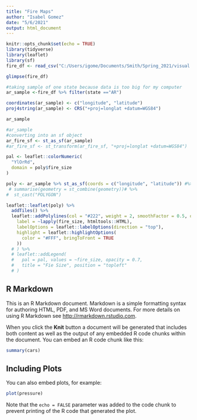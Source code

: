 ```yaml
---
title: "Fire Maps"
author: "Isabel Gomez"
date: "5/6/2021"
output: html_document
---
```


```r
knitr::opts_chunk$set(echo = TRUE)
library(tidyverse)
library(leaflet)
library(sf)
fire_df <- read_csv("C:/Users/igome/Documents/Smith/Spring_2021/visual analyticsd/Final Project/FW_Veg_Rem_Combined.csv")
```


```r
glimpse(fire_df)

```

```r
#taking sample of one state because data is too big for my computer
ar_sample <-fire_df %>% filter(state =="AR")
```


```r
coordinates(ar_sample) <- c("longitude", "latitude")
proj4string(ar_sample) <- CRS("+proj=longlat +datum=WGS84") 
```

```r
ar_sample
```


```r
#ar_sample
#converting into an sf object
ar_fire_sf <- st_as_sf(ar_sample)
#ar_fire_sf <- st_transform(ar_fire_sf, "+proj=longlat +datum=WGS84") 
```



```r
pal <- leaflet::colorNumeric(
  "YlOrRd",
  domain = poly$fire_size
)
```

```r
poly <- ar_sample %>% st_as_sf(coords = c("longitude", "latitude")) #%>%
 # summarise(geometry = st_combine(geometry))# %>%
#  st_cast("POLYGON")
```


```r
leaflet::leaflet(poly) %>% 
  addTiles() %>%
  leaflet::addPolylines(col = "#222", weight = 2, smoothFactor = 0.5, opacity = 1, fillColor = ~pal(fire_size), fillOpacity = 0.7,
    label = ~lapply(fire_size, htmltools::HTML),
    labelOptions = leaflet::labelOptions(direction = "top"),
    highlight = leaflet::highlightOptions(
      color = "#FFF", bringToFront = TRUE
    ))
  # ) %>%
  # leaflet::addLegend(
  #   pal = pal, values = ~fire_size, opacity = 0.7,
  #   title = "Fie Size", position = "topleft"
  # )
```


## R Markdown

This is an R Markdown document. Markdown is a simple formatting syntax for authoring HTML, PDF, and MS Word documents. For more details on using R Markdown see <http://rmarkdown.rstudio.com>.

When you click the **Knit** button a document will be generated that includes both content as well as the output of any embedded R code chunks within the document. You can embed an R code chunk like this:

```r
summary(cars)
```

## Including Plots

You can also embed plots, for example:

```r
plot(pressure)
```

Note that the `echo = FALSE` parameter was added to the code chunk to prevent printing of the R code that generated the plot.
